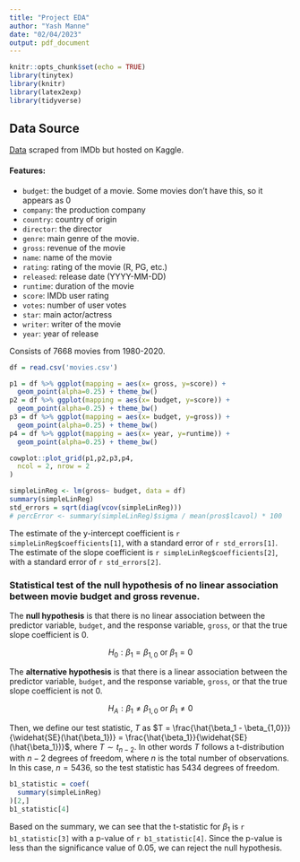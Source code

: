 ```yaml
---
title: "Project EDA"
author: "Yash Manne"
date: "02/04/2023"
output: pdf_document
---
```


```r
knitr::opts_chunk$set(echo = TRUE)
library(tinytex)
library(knitr)
library(latex2exp)
library(tidyverse)
```

## Data Source

[Data](https://www.kaggle.com/datasets/danielgrijalvas/movies?resource=download) scraped from IMDb but hosted on Kaggle.

#### Features:
* `budget`: the budget of a movie. Some movies don't have this, so it appears as 0
* `company`: the production company
* `country`: country of origin
* `director`: the director
* `genre`: main genre of the movie.
* `gross`: revenue of the movie
* `name`: name of the movie
* `rating`: rating of the movie (R, PG, etc.)
* `released`: release date (YYYY-MM-DD)
* `runtime`: duration of the movie
* `score`: IMDb user rating
* `votes`: number of user votes
* `star`: main actor/actress
* `writer`: writer of the movie
* `year`: year of release

Consists of 7668 movies from 1980-2020.

```r
df = read.csv('movies.csv')
```

```r
p1 = df %>% ggplot(mapping = aes(x= gross, y=score)) +
  geom_point(alpha=0.25) + theme_bw()
p2 = df %>% ggplot(mapping = aes(x= budget, y=score)) +
  geom_point(alpha=0.25) + theme_bw()
p3 = df %>% ggplot(mapping = aes(x= budget, y=gross)) +
  geom_point(alpha=0.25) + theme_bw()
p4 = df %>% ggplot(mapping = aes(x= year, y=runtime)) +
  geom_point(alpha=0.25) + theme_bw()

cowplot::plot_grid(p1,p2,p3,p4,
  ncol = 2, nrow = 2
)
```


```r
simpleLinReg <- lm(gross~ budget, data = df)
summary(simpleLinReg)
std_errors = sqrt(diag(vcov(simpleLinReg)))
# percError <- summary(simpleLinReg)$sigma / mean(pros$lcavol) * 100
```

The estimate of the y-intercept coefficient is `r simpleLinReg$coefficients[1]`, with a standard error of `r std_errors[1]`.
The estimate of the slope coefficient is `r simpleLinReg$coefficients[2]`, with a standard error of `r std_errors[2]`.


### Statistical test of the null hypothesis of no linear association between movie budget and gross revenue.

The **null hypothesis** is that there is no linear association between the predictor variable, `budget`, and the response variable, `gross`, or that the true slope coefficient is 0.
  
  $$H_0: \beta_1 = \beta_{1,0}  \text{ or } \beta_1  = 0$$
  
The **alternative hypothesis** is that there is a linear association between the predictor variable, `budget`, and the response variable, `gross`, or that the true slope coefficient is not 0.

  $$H_A: \beta_1 \neq \beta_{1,0} \text{ or } \beta_1  \neq 0$$
  
Then, we define our test statistic, $T$ as $T = \frac{\hat{\beta_1 - \beta_{1,0}}}{\widehat{SE}(\hat{\beta_1})} = \frac{\hat{\beta_1}}{\widehat{SE}(\hat{\beta_1})}$, where $T \sim t_{n-2}$. In other words $T$ follows a t-distribution with $n-2$ degrees of freedom, where $n$ is the total number of observations. In this case, $n=5436$, so the test statistic has 5434 degrees of freedom. 

```r
b1_statistic = coef(
  summary(simpleLinReg)
)[2,]
b1_statistic[4]
```

Based on the summary, we can see that the t-statistic for $\beta_1$ is `r b1_statistic[3]` with a p-value of `r b1_statistic[4]`. Since the p-value is less than the significance value of 0.05, we can reject the null hypothesis.

